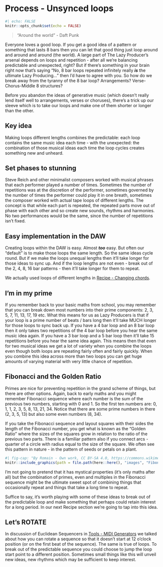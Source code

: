 # Process - Unsynced loops {#021-Process-Unsynced_loops}

```r
#| echo: FALSE
knitr::opts_chunk$set(echo = FALSE)
```

> "Around the world" - Daft Punk

Everyone loves a good loop. If you get a good idea of a pattern or
something that lasts 8 bars then you can let that good thing just loop
around and around and around (the world). A large part of The Lazy
Producer's arsenal depends on loops and repetition - after all we're
balancing predictable and unexpected, right? But if there's something in
your brain right now that's saying "No, 8 bar loops repeated infinitely
really ***is*** the ultimate Lazy Producing..." then I'd have to agree
with you. So how do we break away from the tyranny of the 8 bar loop?
Arrangements? Verse-Chorus-Middle 8 structures?

Before you abandon the ideas of generative music (which doesn't really
lend itself well to arrangements, verses or choruses), there's a trick
up our sleeve which is to take our loops and make one of them shorter or
longer than the other.

::: callout-tip
## Key idea

Making loops different lengths combines the predictable: each loop
contains the same music idea each time - with the unexpected: the
combination of those musical ideas each time the loop cycles creates
something new and unheard.

::: 

## Set phases to stunning

Steve Reich and other minimalist composers worked with musical phrases
that each performer played a number of times. Sometimes the number of
repetitions was at the discretion of the performer, sometimes governed
by the number of times the performer could play it in one breath,
sometimes the composer worked with actual tape loops of different lengths. The concept is
that while each part is repeated, the repeated parts move out of phase
with each other and so create new sounds, rhythms and harmonies. No two
performances would be the same, since the number of repetitions isn't
fixed.

## Easy implementation in the DAW

Creating loops within the DAW is easy. Almost ***too*** easy. But often
our "default" is to make those loops the same length. So the same ideas
cycle round. But if we make the loops unequal lengths then it'll take
longer for those ideas to sync up. And if the loop lengths are not
even - break out of the 2, 4, 8, 16 bar patterns - then it'll take
longer for them to repeat.

We actually used loops of different lengths in 
[Recipe - Changing chords](#001-Recipe-Changing_Chords).

## I'm in my prime

If you remember back to your basic maths from school, you may remember
that you can break down most numbers into their prime components: 2, 3,
5, 7, 11, 13, 17, 19 etc. What this means for us as Lazy Producers is
that if your loop is a prime number of beats / bars long then it'll take
MUCH longer for those loops to sync back up. If you have a 4 bar loop
and an 8 bar loop then it only takes two repetitions of the 4 bar loop
before you hear the same music idea again. If you have a 3 bar loop and
a 5 bar loop then it'll take 15 repetitions before you hear the same
idea again. This means then that even for two musical ideas we get a lot
of variety when you combine the loops even though both loops are
repeating fairly often and fairly quickly. When you combine this idea
across more than two loops you can get huge amounts of varying material
with very little chance of repetition.

## Fibonacci and the Golden Ratio

Primes are nice for preventing repetition in the grand scheme of
things, but there are other options. Again, back to early maths and you
might remember Fibonacci sequence where each number is the sum of the
previous two numbers, starting with 0 and 1. So the first ten numbers
are: 0, 1, 1, 2, 3, 5, 8, 13, 21, 34. Notice that there are some prime
numbers in there (2, 3, 5, 13) but also some even numbers (8, 34).

If you take the Fibonacci sequence and layout squares with their sides
the length of the Fibonacci number, you get what is known as the "Golden
Ratio" where the sizes of the squares grow in relation to the ratio
of the previous two parts. There is a familiar pattern also if you
connect arcs - quarter of a circle with radius equal to the size of the
square. We often see this pattern in nature - in the pattern of seeds or
petals on a plant.

```r
#| fig-cap: "By Romain - Own work, CC BY-SA 4.0, https://commons.wikimedia.org/w/index.php?curid=114415511"
knitr::include_graphics(path = file.path(here::here(), "images", "Fibonacci_Spiral.png"))
```

I'm not going to pretend that it has mystical properties (it's only
maths after all) but the combination of primes, even and multiples in
the Fibonacci sequence might be the ultimate sweet spot of combining
things that occasionally repeat and things that take a long time to
repeat.

Suffice to say, it's worth playing with some of these ideas to break out
of the predictable loop and make something that perhaps could retain
interest for a long period. In our next Recipe section we're going to
tap into this idea.

## Let's ROTATE

In discussion of Euclidean Sequencers in 
[Tools - MIDI Generators](#012-Tools-MIDI_Generators) 
we talked about how you can rotate a sequence so that it doesn't start at 12 o'clock position (or on the first beat of the sequence).  The same is true of loops. To break out of the predictable sequence you could choose to jump the loop start point to a different position. Sometimes small things like this will unveil new ideas, new rhythms which may be sufficient to keep interest.
